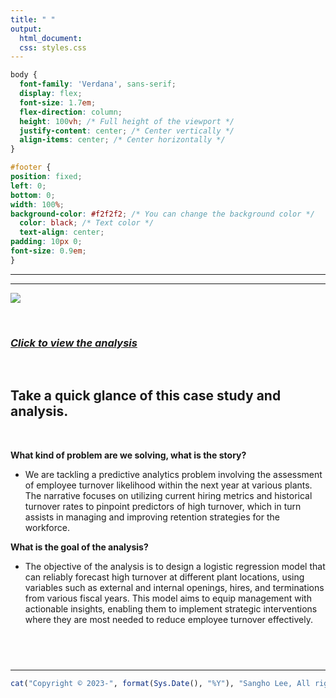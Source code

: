 ```yaml
---
title: " "
output:
  html_document:
  css: styles.css
---
```


```css
body {
  font-family: 'Verdana', sans-serif;
  display: flex;
  font-size: 1.7em;
  flex-direction: column;
  height: 100vh; /* Full height of the viewport */
  justify-content: center; /* Center vertically */
  align-items: center; /* Center horizontally */
}

#footer {
position: fixed;
left: 0;
bottom: 0;
width: 100%;
background-color: #f2f2f2; /* You can change the background color */
  color: black; /* Text color */
  text-align: center;
padding: 10px 0;
font-size: 0.9em;
}


```

------------------------------------------------------------------------

------------------------------------------------------------------------

![](Photo/people_analytics_forecasting_attrition.png)

<br>

### [*Click to view the analysis*](https://business-analytics-slee.shinyapps.io/portfolio_people_analytics/)


<br>

## **Take a quick glance of this case study and analysis.**

<br>

**What kind of problem are we solving, what is the story?** <br>

-   We are tackling a predictive analytics problem involving the assessment of employee turnover likelihood within the next year at various plants. The narrative focuses on utilizing current hiring metrics and historical turnover rates to pinpoint predictors of high turnover, which in turn assists in managing and improving retention strategies for the workforce. <br>

**What is the goal of the analysis?** <br>

-   The objective of the analysis is to design a logistic regression model that can reliably forecast high turnover at different plant locations, using variables such as external and internal openings, hires, and terminations from various fiscal years. This model aims to equip management with actionable insights, enabling them to implement strategic interventions where they are most needed to reduce employee turnover effectively.


## <br> 

------------------------------------------------------------------------

::: {#footer}
```r
cat("Copyright © 2023-", format(Sys.Date(), "%Y"), "Sangho Lee, All rights reserved.")
```
:::
